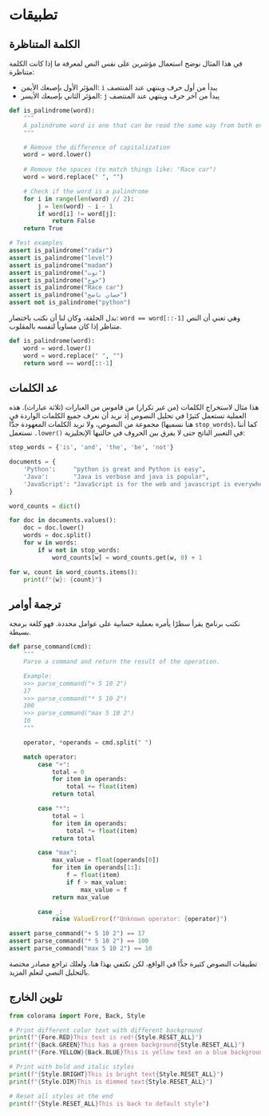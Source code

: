 # تطبيقات {.unnumbered}

## الكلمة المتناظرة

في هذا المثال نوضح استعمال مؤشرين على نفس النص لمعرفة ما إذا كانت الكلمة متناظرة:

- المؤئر الأول بإصبعك الأيمن: `i` يبدأ من أول حرف وينتهي عند المنتصف
- المؤئر الثاني بإصبعك الأيسر: `j` يبدأ من آخر حرف وينتهي عند المنتصف

```python
def is_palindrome(word):
    """
    A palindrome word is one that can be read the same way from both ends.
    """

    # Remove the difference of capitalization
    word = word.lower()
    
    # Remove the spaces (to match things like: "Race car")
    word = word.replace(" ", "")

    # Check if the word is a palindrome
    for i in range(len(word) // 2):
        j = len(word) - i - 1
        if word[i] != word[j]:
            return False
    return True

# Test examples
assert is_palindrome("radar")
assert is_palindrome("level") 
assert is_palindrome("madam")
assert is_palindrome("توت")
assert is_palindrome("خوخ")
assert is_palindrome("Race car")
assert is_palindrome("حصان ناصح")
assert not is_palindrome("python")
```

بدل الحلقة، وكان لنا أن نكتب باختصار: `word == word[::-1]` وهي تعني أن النص متناظر إذا كان مساوياً لنفسه بالمقلوب.

```python
def is_palindrome(word):
    word = word.lower()
    word = word.replace(" ", "")
    return word == word[::-1]
```

## عد الكلمات

هذا مثال لاستخراج الكلمات (من غير تكرار) من قاموس من العبارات (ثلاثة عبارات). هذه العملية تستعمل كثيرًا في تحليل النصوص إذ نريد أن نعرف جميع الكلمات الواردة في مجموعة من النصوص، ولا نريد الكلمات المعهودة جدًّا (هنا نسميها `stop_words`)، كما أننا نستعمل `.lower()` في التعبير الناتج حتى لا يفرق بين الحروف في حالتيها الإنجليزية:

```python
stop_words = {'is', 'and', 'the', 'be', 'not'}

documents = {
    'Python':     "python is great and Python is easy",
    'Java':       "Java is verbose and java is popular",
    'JavaScript': "JavaScript is for the web and javascript is everywhere"
}

word_counts = dict()

for doc in documents.values():
    doc = doc.lower()
    words = doc.split()
    for w in words:
        if w not in stop_words:
            word_counts[w] = word_counts.get(w, 0) + 1

for w, count in word_counts.items():
    print(f"{w}: {count}")
```


## ترجمة أوامر

نكتب برنامج يقرأ سطرًا يأمره بعملية حسابية على عوامل محددة. فهو كلغة برمجة بسيطة.

```python
def parse_command(cmd):
    """
    Parse a command and return the result of the operation.

    Example:
    >>> parse_command("+ 5 10 2")
    17
    >>> parse_command("* 5 10 2")
    100
    >>> parse_command("max 5 10 2")
    10
    """

    operator, *operands = cmd.split(" ")

    match operator:
        case "+":
            total = 0
            for item in operands:
                total += float(item)
            return total

        case "*":
            total = 1
            for item in operands:
                total *= float(item)
            return total

        case "max":
            max_value = float(operands[0])
            for item in operands[1:]:
                f = float(item)
                if f > max_value:
                    max_value = f
            return max_value

        case _:
            raise ValueError(f"Unknown operator: {operator}")

assert parse_command("+ 5 10 2") == 17
assert parse_command("* 5 10 2") == 100
assert parse_command("max 5 10 2") == 10
```

تطبيقات النصوص كثيرة جدًّا في الواقع، لكن نكتفي بهذا هنا، ولعلك تراجع مصادر مختصة بالتحليل النصي لتعلم المزيد.

## تلوين الخارج

```python
from colorama import Fore, Back, Style

# Print different color text with different background
print(f"{Fore.RED}This text is red!{Style.RESET_ALL}")
print(f"{Back.GREEN}This has a green background{Style.RESET_ALL}")
print(f"{Fore.YELLOW}{Back.BLUE}This is yellow text on a blue background{Style.RESET_ALL}")

# Print with bold and italic styles
print(f"{Style.BRIGHT}This is bright text{Style.RESET_ALL}")
print(f"{Style.DIM}This is dimmed text{Style.RESET_ALL}")

# Reset all styles at the end
print(f"{Style.RESET_ALL}This is back to default style")
```